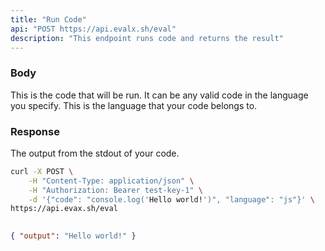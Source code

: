 ```yaml
---
title: "Run Code"
api: "POST https://api.evalx.sh/eval"
description: "This endpoint runs code and returns the result"
---
```


### Body

<ParamField body="code" type="string">
  This is the code that will be run. It can be any valid code in the language you specify.
</ParamField>

<ParamField body="language" type="string">
  This is the language that your code belongs to.
</ParamField>

### Response

<ResponseField name="output" type="string">
  The output from the stdout of your code.
</ResponseField>

<RequestExample>

```bash Example Request
curl -X POST \
    -H "Content-Type: application/json" \
    -H "Authorization: Bearer test-key-1" \
    -d '{"code": "console.log('Hello world!')", "language": "js"}' \
https://api.evax.sh/eval
  
```

</RequestExample>

<ResponseExample>

```json Response
{ "output": "Hello world!" }
```

</ResponseExample>
